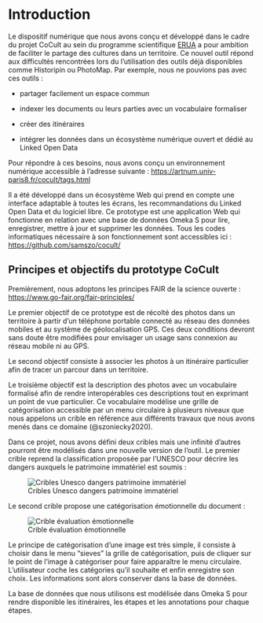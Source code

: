 # Introduction

Le dispositif numérique que nous avons conçu et développé dans le cadre du projet CoCult au sein du programme scientifique [ERUA](https://erua-eui.eu/2023/06/09/communities-of-cultural-commonalities-of-paris-and-mytilene/) a pour ambition de faciliter le partage des cultures dans un territoire. Ce nouvel outil répond aux difficultés rencontrées lors du l'utilisation des outils déjà disponibles comme Historipin ou PhotoMap. Par exemple, nous ne pouvions pas avec ces outils :

-   partager facilement un espace commun

-   indexer les documents ou leurs parties avec un vocabulaire formaliser

-   créer des itinéraires

-   intégrer les données dans un écosystème numérique ouvert et dédié au Linked Open Data

Pour répondre à ces besoins, nous avons conçu un environnement numérique accessible à l'adresse suivante : <https://artnum.univ-paris8.fr/cocult/tags.html>

Il a été développé dans un écosystème Web qui prend en compte une interface adaptable à toutes les écrans, les recommandations du Linked Open Data et du logiciel libre. Ce prototype est une application Web qui fonctionne en relation avec une base de données Omeka S pour lire, enregistrer, mettre à jour et supprimer les données. Tous les codes informatiques nécessaire à son fonctionnement sont accessibles ici : <https://github.com/samszo/cocult/>

## Principes et objectifs du prototype CoCult

Premièrement, nous adoptons les principes FAIR de la science ouverte : <https://www.go-fair.org/fair-principles/>

Le premier objectif de ce prototype est de récolté des photos dans un territoire à partir d'un téléphone portable connecté au réseau des données mobiles et au système de géolocalisation GPS. Ces deux conditions devront sans doute être modifiées pour envisager un usage sans connexion au réseau mobile ni au GPS.

Le second objectif consiste à associer les photos à un itinéraire particulier afin de tracer un parcour dans un territoire.

Le troisième objectif est la description des photos avec un vocabulaire formalisé afin de rendre interopérables ces descriptions tout en exprimant un point de vue particulier. Ce vocabulaire modélise une grille de catégorisation accessible par un menu circulaire à plusieurs niveaux que nous appelons un crible en référence aux différents travaux que nous avons menés dans ce domaine (@szoniecky2020).

Dans ce projet, nous avons défini deux cribles mais une infinité d'autres pourront être modélisés dans une nouvelle version de l'outil. Le premier crible reprend la classification proposée par l'UNESCO pour décrire les dangers auxquels le patrimoine immatériel est soumis :

![Cribles Unesco dangers patrimoine immatériel](images/localhost_cocult_tags.html.png){fig-align="center"}

Le second crible propose une catégorisation émotionnelle du document :

![Crible évaluation émotionnelle](images/localhost_cocult_tags.cribleEmo.png){fig-alt="Crible évaluation émotionnelle" fig-align="center"}

Le principe de catégorisation d'une image est très simple, il consiste à choisir dans le menu "sieves" la grille de catégorisation, puis de cliquer sur le point de l'image à catégoriser pour faire apparaître le menu circulaire. L'utilisateur coche les catégories qu'il souhaite et enfin enregistre son choix. Les informations sont alors conserver dans la base de données.

La base de données que nous utilisons est modélisée dans Omeka S pour rendre disponible les itinéraires, les étapes et les annotations pour chaque étapes.